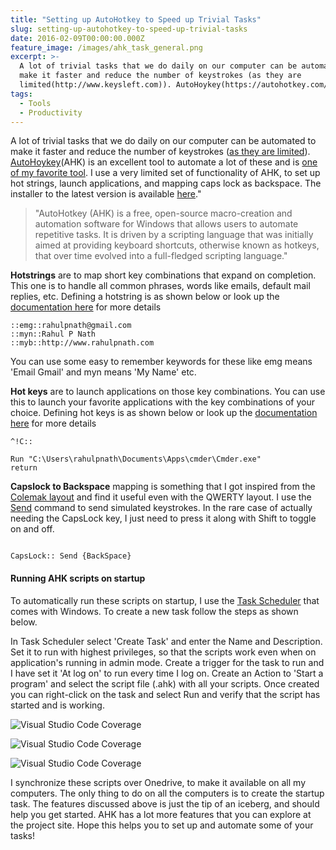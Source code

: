 ```yaml
---
title: "Setting up AutoHotkey to Speed up Trivial Tasks"
slug: setting-up-autohotkey-to-speed-up-trivial-tasks
date: 2016-02-09T00:00:00.000Z
feature_image: /images/ahk_task_general.png
excerpt: >-
  A lot of trivial tasks that we do daily on our computer can be automated to
  make it faster and reduce the number of keystrokes (as they are
  limited(http://www.keysleft.com)). AutoHoykey(https://autohotkey.com/)(AHK)...
tags:
  - Tools
  - Productivity
---
```

A lot of trivial tasks that we do daily on our computer can be automated to make it faster and reduce the number of keystrokes ([as they are limited](http://www.keysleft.com)). [AutoHoykey](https://autohotkey.com/)(AHK) is an excellent tool to automate a lot of these and is [one of my favorite tool](/blog/tools-that-I-use/). I use a very limited set of functionality of AHK, to set up hot strings, launch applications, and mapping caps lock as backspace. The installer to the latest version is available [here](https://autohotkey.com/download/ahk-install.exe)."

> "AutoHotkey (AHK) is a free, open-source macro-creation and automation software for Windows that allows users to automate repetitive tasks. It is driven by a scripting language that was initially aimed at providing keyboard shortcuts, otherwise known as hotkeys, that over time evolved into a full-fledged scripting language."

**Hotstrings** are to map short key combinations that expand on completion. This one is to handle all common phrases, words like emails, default mail replies, etc. Defining a hotstring is as shown below or look up the [documentation here](https://autohotkey.com/docs/Hotstrings.htm) for more details

```text
::emg::rahulpnath@gmail.com
::myn::Rahul P Nath
::myb::http://www.rahulpnath.com

```

You can use some easy to remember keywords for these like emg means 'Email Gmail' and myn means 'My Name' etc.

**Hot keys** are to launch applications on those key combinations. You can use this to launch your favorite applications with the key combinations of your choice. Defining hot keys is as shown below or look up the [documentation here](https://autohotkey.com/docs/Hotkeys.htm) for more details

```text
^!C::

Run "C:\Users\rahulpnath\Documents\Apps\cmder\Cmder.exe"
return

```

**Capslock to Backspace** mapping is something that I got inspired from the [Colemak layout](http://colemak.com/) and find it useful even with the QWERTY layout. I use the [Send](https://autohotkey.com/docs/commands/Send.htm) command to send simulated keystrokes. In the rare case of actually needing the CapsLock key, I just need to press it along with Shift to toggle on and off.

```text

CapsLock:: Send {BackSpace}

```

#### **Running AHK scripts on startup**

To automatically run these scripts on startup, I use the [Task Scheduler](http://windows.microsoft.com/en-au/windows/schedule-task#1TC=windows-7) that comes with Windows. To create a new task follow the steps as shown below.

In Task Scheduler select 'Create Task' and enter the Name and Description. Set it to run with highest privileges, so that the scripts work even when on application's running in admin mode. Create a trigger for the task to run and I have set it 'At log on' to run every time I log on. Create an Action to 'Start a program' and select the script file (.ahk) with all your scripts. Once created you can right-click on the task and select Run and verify that the script has started and is working.

![Visual Studio Code Coverage](/images/ahk_task_general.png)

![Visual Studio Code Coverage](/images/ahk_task_trigger.png)

![Visual Studio Code Coverage](/images/ahk_task_actions.png)

I synchronize these scripts over Onedrive, to make it available on all my computers. The only thing to do on all the computers is to create the startup task. The features discussed above is just the tip of an iceberg, and should help you get started. AHK has a lot more features that you can explore at the project site. Hope this helps you to set up and automate some of your tasks!
